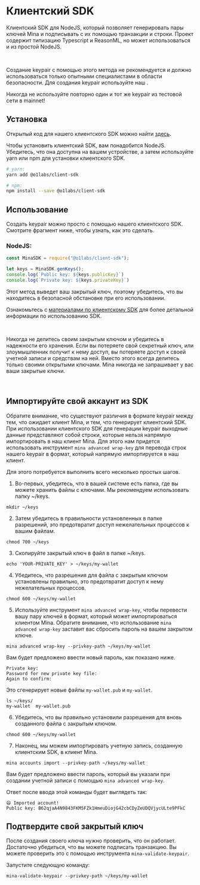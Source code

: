 

# Клиентский SDK 

Клиентский SDK для NodeJS, который позволяет генерировать пары ключей Mina и подписывать с их помощью транзакции и строки. Проект содержит типизацию Typescript и ReasonML, но может использоваться и из простой NodeJS.


<br />

<Alert kind="warning">

Создание keypair с помощью этого метода не рекомендуется и должно использоваться только опытными специалистами в области безопасности.
Для создания keypair используйте наш <DocLink copy="генератор-ключей-mina" url="/using-mina/keypair#mina-generate-keypair" />.

Никогда не используйте повторно один и тот же keypair из тестовой сети в mainnet!
</Alert>


## Установка

Открытый код для нашего клиентского SDK можно найти [здесь](https://github.com/MinaProtocol/mina/tree/develop/frontend/client_sdk).

Чтобы установить клиентский SDK, вам понадобится NodeJS. Убедитесь, что она доступна на вашем устройстве, а затем используйте yarn или npm для установки клиентского SDK. 

```bash
# yarn:
yarn add @o1labs/client-sdk

# npm:
npm install --save @o1labs/client-sdk
```

## Использование

Создать keypair можно просто с помощью нашего клиентского SDK. Смотрите фрагмент ниже, чтобы узнать, как это сделать.

### NodeJS:
```javascript
const MinaSDK = require("@o1labs/client-sdk");

let keys = MinaSDK.genKeys();
console.log(`Public key: ${keys.publicKey}`)
console.log(`Private key: ${keys.privateKey}`)
```
Этот метод выведет ваш закрытый ключ, поэтому убедитесь, что вы находитесь в безопасной обстановке при его использовании.

Ознакомьтесь с [материалами по клиентскому SDK](https://github.com/MinaProtocol/mina/blob/develop/frontend/client_sdk/README.md) для более детальной информации по использованию SDK.

<br />

<Alert kind="warning">

Никогда не делитесь своим закрытым ключом и убедитесь в надежности его хранения. Если вы потеряете свой секретный ключ, или злоумышленник получит к нему доступ, вы потеряете доступ к своей учетной записи и средствам на ней. Вместо этого всегда делитесь только своими открытыми ключами. Mina никогда не запрашивает у вас ваши закрытые ключи.

</Alert>

<br />

## Импортируйте свой аккаунт из SDK

Обратите внимание, что существуют различия в формате keypair между тем, что ожидает клиент Mina, и тем, что генерирует клиентский SDK.
При использовании клиентского SDK для генерации keypair выходные данные представляют собой строки, которые нельзя напрямую импортировать в наш клиент Mina.
Для этого нам придется использовать инструмент `mina advanced wrap-key` для перевода строк нашего keypair в формат, который напрямую импортируется в наш клиент.

Для этого потребуется выполнить всего несколько простых шагов. 

1. Во-первых, убедитесь, что в вашей системе есть папка, где вы можете хранить файлы с ключами. Мы рекомендуем использовать папку ~/keys.

```
mkdir ~/keys
```

2. Затем убедитесь в правильности установленных в папке разрешений, это предотвратит доступ нежелательных процессов к вашим файлам.

```
chmod 700 ~/keys
```

3. Скопируйте закрытый ключ в файл в папке ~/keys.

```
echo 'YOUR-PRIVATE_KEY' > ~/keys/my-wallet
```
4. Убедитесь, что разрешения для файла с закрытым ключом установлены правильно, это предотвратит доступ к нему нежелательных процессов.

```
chmod 600 ~/keys/my-wallet
```

5. Используйте инструмент `mina advanced wrap-key`, чтобы перевести вашу пару ключей в формат, который может импортироваться клиентом Mina. Обратите внимание, что использование `mina advanced wrap-key` заставит вас сбросить пароль на вашем закрытом ключе.

```
mina advanced wrap-key --privkey-path ~/keys/my-wallet
```

Вам будет предложено ввести новый пароль, как показано ниже.

```
Private key:
Password for new private key file: 
Again to confirm:
```

Это сгенерирует новые файлы `my-wallet.pub` и `my-wallet`.

```
ls ~/keys/
my-wallet  my-wallet.pub
```

6. Убедитесь, что вы правильно установили разрешения для вновь созданного файла с закрытым ключом. 

```
chmod 600 ~/keys/my-wallet
```

7. Наконец, мы можем импортировать учетную запись, созданную клиентским SDK, в клиент Mina.

```
mina accounts import --privkey-path ~/keys/my-wallet
```

Вам будет предложено ввести пароль, который вы указали при создании учетной записи с помощью `mina advanced wrap-key`.

Ответ после ввода этой команды будет выглядеть так: 
```
😄 Imported account!
Public key: B62qjaA4N9843FKM5FZk1HmeuDiojG42cbCDyZeUDQVjycULte9PFkC
```


## Подтвердите свой закрытый ключ

После создания своего ключа нужно проверить, что он работает. Достаточно убедиться, что вы можете подписать транзакцию. Вы можете проверить это с помощью инструмента `mina-validate-keypair`. 

Запустите следующую команду:

```
mina-validate-keypair --privkey-path ~/keys/my-wallet
```

